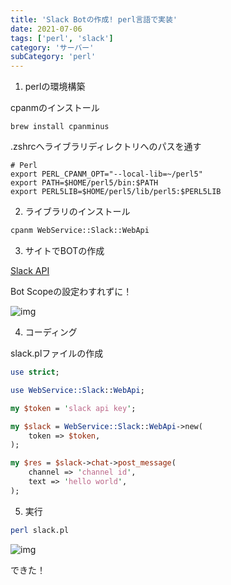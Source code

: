 ```yaml
---
title: 'Slack Botの作成! perl言語で実装'
date: 2021-07-06
tags: ['perl', 'slack']
category: 'サーバー'
subCategory: 'perl'
---
```


1. perlの環境構築

cpanmのインストール

```
brew install cpanminus
```

.zshrcへライブラリディレクトリへのパスを通す

```.zshrc
# Perl
export PERL_CPANM_OPT="--local-lib=~/perl5"
export PATH=$HOME/perl5/bin:$PATH
export PERL5LIB=$HOME/perl5/lib/perl5:$PERL5LIB
```

2. ライブラリのインストール

```bash
cpanm WebService::Slack::WebApi
```

3. サイトでBOTの作成

[Slack API](https://api.slack.com)

Bot Scopeの設定わすれずに！

![img](https://i.gyazo.com/4e3b507b279b444ebda2d0d5f14b566e.png)

4. コーディング

slack.plファイルの作成

```perl
use strict;

use WebService::Slack::WebApi;

my $token = 'slack api key';

my $slack = WebService::Slack::WebApi->new(
    token => $token,
);

my $res = $slack->chat->post_message(
    channel => 'channel id',
    text => 'hello world',
);
```

5. 実行

```bash
perl slack.pl
```

![img](https://i.gyazo.com/b2875ee5f9536e211e4c4db640b4a7ac.png)

できた！
